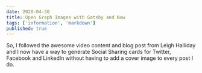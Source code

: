 ```yaml
---
date: 2020-04-30
title: Open Graph Images with Gatsby and Now
tags: ['information', 'markdown']
published: true
---
```


So, I followed the awesome video content and blog post from Leigh
Halliday and I now have a way to generate Social Sharing cards for
Twitter, Facebook and LinkedIn without having to add a cover image to
every post I do.
